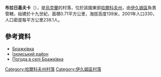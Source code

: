 {{coord|49|2|36|N|37|12|48|E|scale:100000_region:UA|display=title}}

'''布拉日基夫卡'''（{{lang-uk|Бражківка}}），是[[烏克蘭|烏克蘭]]的村落，位於該國東部[[哈爾科夫州|哈爾科夫州]]，由[[伊久姆區|伊久姆區]]負責管轄，始建於十九世紀，面積0.71平方公里，海拔高度139米，2001年人口330，人口密度每平方公里238.1人。

==參考資料==
* [http://w1.c1.rada.gov.ua/pls/z7502/A005?rdat1=09.01.2009&rf7571=33228 Бражківка]{{dead link|date=2018年2月 |bot=InternetArchiveBot |fix-attempted=yes }}
* [http://kharkivoda.avakov.com/show.php?page=izumska/ Ізюмський район]{{dead link|date=2017年12月 |bot=InternetArchiveBot |fix-attempted=yes }}
* [http://weather.in.ua/ua/har'kovskaja/1954 Погода в селі Бражківка] {{Wayback|url=http://weather.in.ua/ua/har'kovskaja/1954 |date=20160323024108 }}

{{DEFAULTSORT:Бражківка}}
[[Category:哈爾科夫州村落|Category:哈爾科夫州村落]]
[[Category:伊久姆區村落|Category:伊久姆區村落]]


{{Kharkiv-geo-stub}}